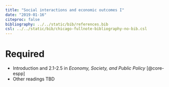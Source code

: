```yaml
---
title: "Social interactions and economic outcomes I"
date: "2019-01-16"
citeproc: false
bibliography: ../../static/bib/references.bib
csl: ../../static/bib/chicago-fullnote-bibliography-no-bib.csl
---
```


# Required

- <i class="fas fa-book"></i> Introduction and 2.1-2.5 in *Economy, Society, and Public Policy* [@core-espp]
- Other readings TBD
